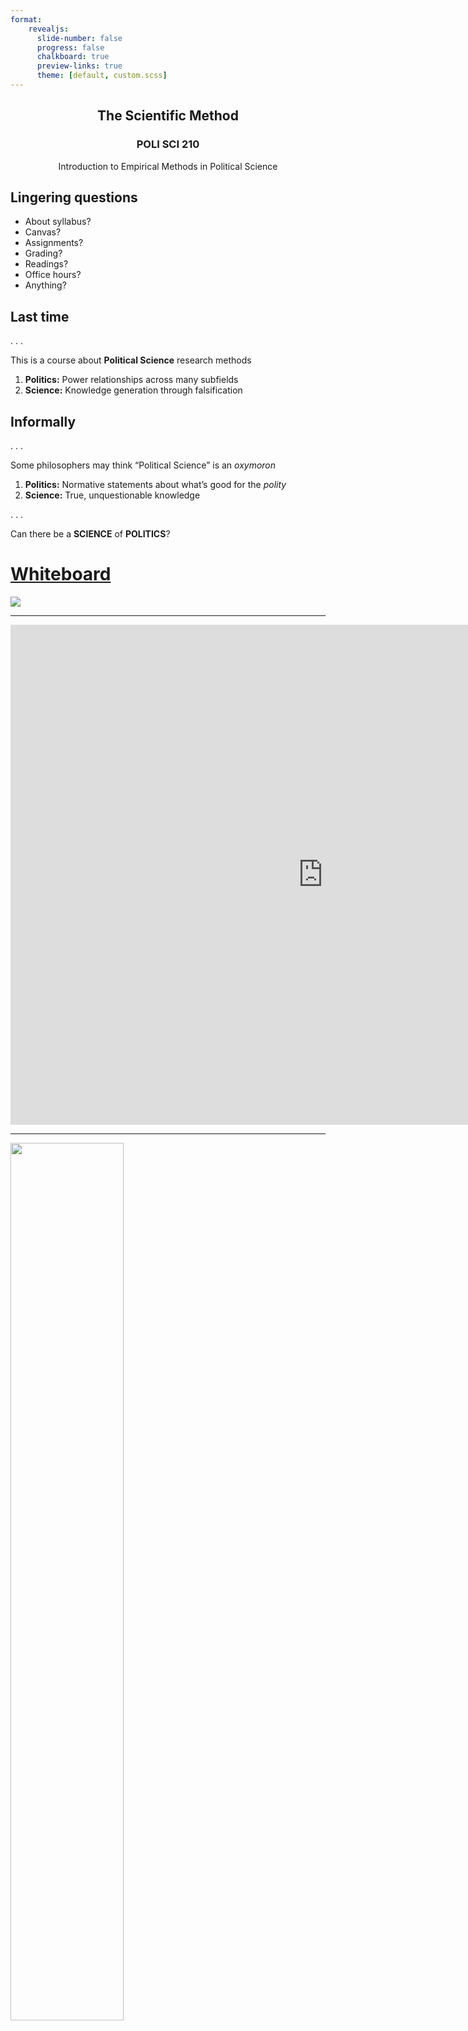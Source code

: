 ```yaml
---
format:
    revealjs:
      slide-number: false
      progress: false
      chalkboard: true
      preview-links: true
      theme: [default, custom.scss]
---
```


::: {style="text-align: center"}
## The Scientific Method { .center}

### POLI SCI 210

Introduction to Empirical Methods in Political Science

:::

## Lingering questions

::: incremental
- About syllabus?
- Canvas?
- Assignments?
- Grading?
- Readings?
- Office hours?
- Anything?

:::

## Last time

. . .

This is a course about **Political Science** research methods

::: incremental
1. **Politics:** Power relationships across many subfields
2. **Science:** Knowledge generation through falsification
:::

## Informally

. . .

Some philosophers may think "Political Science" is an *oxymoron*

::: incremental
1. **Politics:** Normative statements about what's good for the *polity*
2. **Science:** True, unquestionable knowledge
:::

. . .

Can there be a **SCIENCE** of **POLITICS**?

# [Whiteboard](https://miro.com/app/board/uXjVLxbPeSU=/?share_link_id=628474761690)

![](fig/science_board.png){fig-align="center"}

---

```{=html}
<iframe width="1000" height="800" src="https://miro.com/app/live-embed/uXjVLxbPeSU=/?moveToViewport=-1253,-996,2602,1355&embedId=980138490683" frameborder="0" scrolling="no" allow="fullscreen; clipboard-read; clipboard-write" allowfullscreen></iframe>
```



---

![](fig/wrongness.jpg){width="60%" fig-align="center"}

::: aside
[{{< fa brands instagram >}} @nathanwpylestrangeplanet](https://www.instagram.com/p/B9tzu1yl476/?utm_source=ig_web_button_share_sheet&igsh=M2M0Y2JmOTAyOA==){preview-link="false"} 
:::

## The goal of science

::: incremental
- **Inference:** Use *what we know* to learn about *what we do not know*

- **Key:** Try to prove ourselves wrong, even if we believe we are right (*falsification*)

- Scientific statements are **falsifiable**
:::

## Scientific statement

. . .

A **meaningful**

::: aside
Definition from [Clark, Golder, and Golder (2024). "Principles of Comparative Politics." CQ Press.](https://collegepublishing.sagepub.com/products/principles-of-comparative-politics-4-259276) Chapter 2.
:::

## Scientific statement

A **meaningful declarative** sentence

::: aside
Definition from [Clark, Golder, and Golder (2024). "Principles of Comparative Politics." CQ Press.](https://collegepublishing.sagepub.com/products/principles-of-comparative-politics-4-259276) Chapter 2.
:::

## Scientific statement

A **meaningful declarative** sentence that is **unambiguously true or false**.

::: aside
Definition from [Clark, Golder, and Golder (2024). "Principles of Comparative Politics." CQ Press.](https://collegepublishing.sagepub.com/products/principles-of-comparative-politics-4-259276) Chapter 2.
:::

::: incremental
- **Meaningful:** We agree on its interpretation

- **Declarative:** Claims or asserts something

- **Unambiguously true or false:** One or the other, but not both or neither (therefore refutable or falsifiable)
:::

## Unscientific statements

::: incremental
- Triangles have three sides

- Political science is the study of politics

- God created the world

- Edison created the lightbulb
:::

## Unscientific statements

Two types:

. . .

1. Tautologies
2. Unobservable phenomena

. . .

**Important:** non-science $\neq$ nonsense

## Reminder

. . .

**Scientific statements** are true or false

**Scientific knowledge/evidence** is neither

. . . 

Why?

. . .

How do you **evaluate** a scientific statement?

## The scientific method

**Step 0:** Puzzle/Question

**Step 1:** Theory/Model

**Step 2:** Hypothesis/Implications

**Step 3:** Observation/Testing

**Step 4:** Conclusion/Evaluation

::: aside
More details next week!
:::

## Example

![](fig/weed.png){width=40% fig-align="center"}

::: aside
[medicine.tulane.edu/news/study-tulane-researcher-suggests-marijuana-can-cause-infertility-men](https://medicine.tulane.edu/news/study-tulane-researcher-suggests-marijuana-can-cause-infertility-men){preview-link="false"}
:::

## Practice

. . .

**Puzzle/question:**

## Practice

**Puzzle/question:** Does marijuana cause infertility?

## Practice

**Puzzle/question:** Does marijuana cause infertility?

**Theory:** 

## Practice

**Puzzle/question:** Does marijuana cause infertility?

**Theory:** THC kills cells

## Practice

**Puzzle/question:** Does marijuana cause infertility?

**Theory:** THC kills cells

**Hypothesis:**

## Practice

**Puzzle/question:** Does marijuana cause infertility?

**Theory:** THC kills cells

**Hypothesis:** Male smokers have lower semen volume than non-smokers

## Practice

**Puzzle/question:** Does marijuana cause infertility?

**Theory:** THC kills cells

**Hypothesis:** Male smokers have lower semen volume than non-smokers

**Test:**

## Practice

**Puzzle/question:** Does marijuana cause infertility?

**Theory:** THC kills cells

**Hypothesis:** Male smokers have lower semen volume than non-smokers

**Test:**

## Practice

**Puzzle/question:** Does marijuana cause infertility?

**Theory:** THC kills cells

**Hypothesis:** Male smokers have lower semen volume than non-smokers

**Test:** Bring men to lab, ask if they smoke, measure sperm, ask if they smoke, compare

## Practice

**Puzzle/question:** Does marijuana cause infertility?

**Theory:** THC kills cells

**Hypothesis:** Male smokers have lower semen volume than non-smokers

**Test:** Bring men to lab, ask if they smoke, measure sperm, ask if they smoke, compare

**Conclusion:**

## Practice

**Puzzle/question:** Does marijuana cause infertility?

**Theory:** THC kills cells

**Hypothesis:** Male smokers have lower semen volume than non-smokers

**Test:** Bring men to lab, ask if they smoke, measure sperm, ask if they smoke, compare

**Conclusion:** "Study by Tulane researcher **SUGGESTS** marijuana **CAN** cause infertility in men"

## Why the cautious language?

. . .

We want to know the **counterfactual**: Person A's fertility with and without marijuana *consumption*

. . . 

But we can only compare **smokers** to **non-smokers**

. . . 

This is the **fundamental problem of causal inference** (more in week 5)

## Why the cautious language?

Also...

::: incremental
- Only men
- Undergoing fertility evaluation
- In *one* urology clinic in Washington state
- 409 total, 71 current smokers (17%), 103 past smokers (25%)
:::



## Testing theories

::: incremental
- Cannot test **theories** because they are **statements**

- Need to **believe** theory is true to engage with it scientifically

- Instead, test **arguments** that follow from a theory (hypotheses, implications)
:::

. . .

**Valid argument:** Accepting it *compels us* to accept conclusion

**Invalid argument:** Accepting premises *frees us* from accepting/rejecting conclusion

## Scientific critiques

. . .

**Valid critiques** to **valid arguments** fall in *three categories*

::: incremental
1. **Omitted variable:** Stress leads men to smoke marijuana AND to become infertile

2. **Reverse causation:** Infertility causes men to smoke marijuana

3. **Selection bias:** Men who smoke marijuana wait longer before going consulting a doctor
:::

## Scientific critiques

A valid critique implies:

::: incremental
1. Observed implications also follow from **alternative theories**

2. **Cannot falsify** theory

3. Need to find **better implications** to distinguish among competing theories
:::

## Scientific critiques

**Scientist's dilemma:**

::: incremental
- When evidence supports hypothesis, your theory is ~~accepted~~ **not rejected**
- When evidence *does not* support hypothesis, your theory is ~~rejected~~ **not accepted**
- No such thing as *definitive* knowledge
- Future research can always flip things around!
:::



## Takeaways

1. Science differs from other forms of knowledge generation in that we try really hard to prove ourselves wrong
2. Scientific statements/arguments are falsifiable
3. We never observe the ideal counterfactual
4. We can only test a few implications of a theory at a time
5. Findings can align with many alternative theories

## Next week: Theory and data

**EMPS Chapters 3-4**

- What is a theory? What is a good theory?

- Different types of data/variables

**Application: Billionaire politicians**

- Think about the decisions that were made to define and measure this category